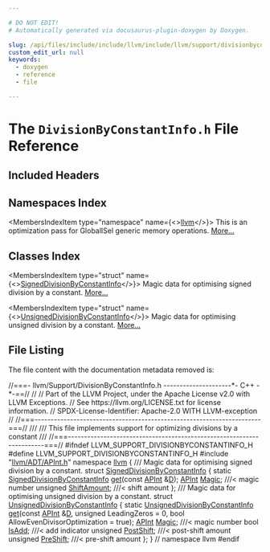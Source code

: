 ```yaml
---

# DO NOT EDIT!
# Automatically generated via docusaurus-plugin-doxygen by Doxygen.

slug: /api/files/include/include/llvm/include/llvm/support/divisionbyconstantinfo-h
custom_edit_url: null
keywords:
  - doxygen
  - reference
  - file

---
```





# The `DivisionByConstantInfo.h` File Reference

<DoxygenPage pluginConfig={pluginConfig}>



## Included Headers

<IncludesList>
<IncludesListItem
  filePath="llvm/ADT/APInt.h"
  permalink="/docs/api/files/include/include/llvm/include/llvm/adt/apint-h"
  isLocal="true" />
</IncludesList>

## Namespaces Index

<MembersIndex>

<MembersIndexItem
  type="namespace"
  name={<><a href="/docs/api/namespaces/llvm">llvm</a></>}>
This is an optimization pass for GlobalISel generic memory operations. <a href="/docs/api/namespaces/llvm/#details">More...</a>
</MembersIndexItem>

</MembersIndex>

## Classes Index

<MembersIndex>

<MembersIndexItem
  type="struct"
  name={<><a href="/docs/api/structs/llvm/signeddivisionbyconstantinfo">SignedDivisionByConstantInfo</a></>}>
Magic data for optimising signed division by a constant. <a href="/docs/api/structs/llvm/signeddivisionbyconstantinfo/#details">More...</a>
</MembersIndexItem>

<MembersIndexItem
  type="struct"
  name={<><a href="/docs/api/structs/llvm/unsigneddivisionbyconstantinfo">UnsignedDivisionByConstantInfo</a></>}>
Magic data for optimising unsigned division by a constant. <a href="/docs/api/structs/llvm/unsigneddivisionbyconstantinfo/#details">More...</a>
</MembersIndexItem>

</MembersIndex>


## File Listing

The file content with the documentation metadata removed is:

<ProgramListing>

<Link id="l00001" /><CodeLine lineNumber="1"><span class="doxyHighlightComment">//===- llvm/Support/DivisionByConstantInfo.h ---------------------&#42;- C++ -&#42;-==//</span></CodeLine>
<Link id="l00002" /><CodeLine lineNumber="2"><span class="doxyHighlightComment">//</span></CodeLine>
<Link id="l00003" /><CodeLine lineNumber="3"><span class="doxyHighlightComment">// Part of the LLVM Project, under the Apache License v2.0 with LLVM Exceptions.</span></CodeLine>
<Link id="l00004" /><CodeLine lineNumber="4"><span class="doxyHighlightComment">// See https://llvm.org/LICENSE.txt for license information.</span></CodeLine>
<Link id="l00005" /><CodeLine lineNumber="5"><span class="doxyHighlightComment">// SPDX-License-Identifier: Apache-2.0 WITH LLVM-exception</span></CodeLine>
<Link id="l00006" /><CodeLine lineNumber="6"><span class="doxyHighlightComment">//</span></CodeLine>
<Link id="l00007" /><CodeLine lineNumber="7"><span class="doxyHighlightComment">//===----------------------------------------------------------------------===//</span></CodeLine>
<Link id="l00008" /><CodeLine lineNumber="8"><span class="doxyHighlightComment">///</span></CodeLine>
<Link id="l00009" /><CodeLine lineNumber="9"><span class="doxyHighlightComment">/// This file implements support for optimizing divisions by a constant</span></CodeLine>
<Link id="l00010" /><CodeLine lineNumber="10"><span class="doxyHighlightComment">///</span></CodeLine>
<Link id="l00011" /><CodeLine lineNumber="11"><span class="doxyHighlightComment">//===----------------------------------------------------------------------===//</span></CodeLine>
<Link id="l00012" /><CodeLine lineNumber="12"></CodeLine>
<Link id="l00013" /><CodeLine lineNumber="13"><span class="doxyHighlightPreprocessor">#ifndef LLVM&#95;SUPPORT&#95;DIVISIONBYCONSTANTINFO&#95;H</span></CodeLine>
<Link id="l00014" /><CodeLine lineNumber="14"><span class="doxyHighlightPreprocessor">#define LLVM&#95;SUPPORT&#95;DIVISIONBYCONSTANTINFO&#95;H</span></CodeLine>
<Link id="l00015" /><CodeLine lineNumber="15"></CodeLine>
<Link id="l00016" /><CodeLine lineNumber="16"><span class="doxyHighlightPreprocessor">#include &quot;<a href="/docs/api/files/include/include/llvm/include/llvm/adt/apint-h">llvm/ADT/APInt.h</a>&quot;</span></CodeLine>
<Link id="l00017" /><CodeLine lineNumber="17"></CodeLine>
<Link id="l00018" /><CodeLine lineNumber="18"><span class="doxyHighlightKeyword">namespace </span><span class="doxyHighlight"><a href="/docs/api/namespaces/llvm">llvm</a> &#123;</span></CodeLine>
<Link id="l00019" /><CodeLine lineNumber="19"></CodeLine>
<Link id="l00020" /><CodeLine lineNumber="20"><span class="doxyHighlightComment">/// Magic data for optimising signed division by a constant.</span></CodeLine>
<Link id="l00021" /><CodeLine lineNumber="21" lineLink="/docs/api/structs/llvm/signeddivisionbyconstantinfo"><span class="doxyHighlightKeyword">struct </span><span class="doxyHighlight"><a href="/docs/api/structs/llvm/signeddivisionbyconstantinfo">SignedDivisionByConstantInfo</a> &#123;</span></CodeLine>
<Link id="l00022" /><CodeLine lineNumber="22"><span class="doxyHighlight">  </span><span class="doxyHighlightKeyword">static</span><span class="doxyHighlight"> <a href="/docs/api/structs/llvm/signeddivisionbyconstantinfo">SignedDivisionByConstantInfo</a> <a href="/docs/api/structs/llvm/signeddivisionbyconstantinfo/#affa10b6ac03585fea6d8f1832071ebd5">get</a>(</span><span class="doxyHighlightKeyword">const</span><span class="doxyHighlight"> <a href="/docs/api/classes/llvm/apint">APInt</a> &amp;<a href="/docs/api/files/lib/lib/ir/builtingcs-cpp/#a6a9f043784cf87001c84980afa76da82">D</a>);</span></CodeLine>
<Link id="l00023" /><CodeLine lineNumber="23" lineLink="/docs/api/structs/llvm/signeddivisionbyconstantinfo/#aa54b0543973a6ef974f769d0e9383850"><span class="doxyHighlight">  <a href="/docs/api/classes/llvm/apint">APInt</a> <a href="/docs/api/structs/llvm/signeddivisionbyconstantinfo/#aa54b0543973a6ef974f769d0e9383850">Magic</a>;          </span><span class="doxyHighlightComment">///&lt; magic number</span></CodeLine>
<Link id="l00024" /><CodeLine lineNumber="24" lineLink="/docs/api/structs/llvm/signeddivisionbyconstantinfo/#a4cfbfc736687e2b99cd2cc6cd2d208c4"><span class="doxyHighlight">  </span><span class="doxyHighlightKeywordType">unsigned</span><span class="doxyHighlight"> <a href="/docs/api/structs/llvm/signeddivisionbyconstantinfo/#a4cfbfc736687e2b99cd2cc6cd2d208c4">ShiftAmount</a>; </span><span class="doxyHighlightComment">///&lt; shift amount</span></CodeLine>
<Link id="l00025" /><CodeLine lineNumber="25"><span class="doxyHighlight">&#125;;</span></CodeLine>
<Link id="l00026" /><CodeLine lineNumber="26"></CodeLine>
<Link id="l00027" /><CodeLine lineNumber="27"><span class="doxyHighlightComment">/// Magic data for optimising unsigned division by a constant.</span></CodeLine>
<Link id="l00028" /><CodeLine lineNumber="28" lineLink="/docs/api/structs/llvm/unsigneddivisionbyconstantinfo"><span class="doxyHighlightKeyword">struct </span><span class="doxyHighlight"><a href="/docs/api/structs/llvm/unsigneddivisionbyconstantinfo">UnsignedDivisionByConstantInfo</a> &#123;</span></CodeLine>
<Link id="l00029" /><CodeLine lineNumber="29"><span class="doxyHighlight">  </span><span class="doxyHighlightKeyword">static</span><span class="doxyHighlight"> <a href="/docs/api/structs/llvm/unsigneddivisionbyconstantinfo">UnsignedDivisionByConstantInfo</a></span></CodeLine>
<Link id="l00030" /><CodeLine lineNumber="30"><span class="doxyHighlight">  <a href="/docs/api/structs/llvm/unsigneddivisionbyconstantinfo/#a6a7ecd0f6bb250280a31e56173931e31">get</a>(</span><span class="doxyHighlightKeyword">const</span><span class="doxyHighlight"> <a href="/docs/api/classes/llvm/apint">APInt</a> &amp;<a href="/docs/api/files/lib/lib/ir/builtingcs-cpp/#a6a9f043784cf87001c84980afa76da82">D</a>, </span><span class="doxyHighlightKeywordType">unsigned</span><span class="doxyHighlight"> LeadingZeros = 0,</span></CodeLine>
<Link id="l00031" /><CodeLine lineNumber="31"><span class="doxyHighlight">      </span><span class="doxyHighlightKeywordType">bool</span><span class="doxyHighlight"> AllowEvenDivisorOptimization = </span><span class="doxyHighlightKeyword">true</span><span class="doxyHighlight">);</span></CodeLine>
<Link id="l00032" /><CodeLine lineNumber="32" lineLink="/docs/api/structs/llvm/unsigneddivisionbyconstantinfo/#a890b63a18fc3e328809c691b17c776ed"><span class="doxyHighlight">  <a href="/docs/api/classes/llvm/apint">APInt</a> <a href="/docs/api/structs/llvm/unsigneddivisionbyconstantinfo/#a890b63a18fc3e328809c691b17c776ed">Magic</a>;          </span><span class="doxyHighlightComment">///&lt; magic number</span></CodeLine>
<Link id="l00033" /><CodeLine lineNumber="33" lineLink="/docs/api/structs/llvm/unsigneddivisionbyconstantinfo/#a1b8b2eee90075caf0407679fb780f5c9"><span class="doxyHighlight">  </span><span class="doxyHighlightKeywordType">bool</span><span class="doxyHighlight"> <a href="/docs/api/structs/llvm/unsigneddivisionbyconstantinfo/#a1b8b2eee90075caf0407679fb780f5c9">IsAdd</a>;           </span><span class="doxyHighlightComment">///&lt; add indicator</span></CodeLine>
<Link id="l00034" /><CodeLine lineNumber="34" lineLink="/docs/api/structs/llvm/unsigneddivisionbyconstantinfo/#aadab71767738ad10ccb7600fa732fd96"><span class="doxyHighlight">  </span><span class="doxyHighlightKeywordType">unsigned</span><span class="doxyHighlight"> <a href="/docs/api/structs/llvm/unsigneddivisionbyconstantinfo/#aadab71767738ad10ccb7600fa732fd96">PostShift</a>;   </span><span class="doxyHighlightComment">///&lt; post-shift amount</span></CodeLine>
<Link id="l00035" /><CodeLine lineNumber="35" lineLink="/docs/api/structs/llvm/unsigneddivisionbyconstantinfo/#a1fe2f52cb1640befcb5c3da7d3e37c6d"><span class="doxyHighlight">  </span><span class="doxyHighlightKeywordType">unsigned</span><span class="doxyHighlight"> <a href="/docs/api/structs/llvm/unsigneddivisionbyconstantinfo/#a1fe2f52cb1640befcb5c3da7d3e37c6d">PreShift</a>;    </span><span class="doxyHighlightComment">///&lt; pre-shift amount</span></CodeLine>
<Link id="l00036" /><CodeLine lineNumber="36"><span class="doxyHighlight">&#125;;</span></CodeLine>
<Link id="l00037" /><CodeLine lineNumber="37"></CodeLine>
<Link id="l00038" /><CodeLine lineNumber="38"><span class="doxyHighlight">&#125; </span><span class="doxyHighlightComment">// namespace llvm</span></CodeLine>
<Link id="l00039" /><CodeLine lineNumber="39"></CodeLine>
<Link id="l00040" /><CodeLine lineNumber="40"><span class="doxyHighlightPreprocessor">#endif</span></CodeLine>

</ProgramListing>


</DoxygenPage>
